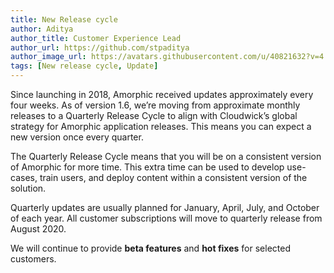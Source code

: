 ```yaml
---
title: New Release cycle
author: Aditya
author_title: Customer Experience Lead
author_url: https://github.com/stpaditya
author_image_url: https://avatars.githubusercontent.com/u/40821632?v=4
tags: [New release cycle, Update]
---
```


Since launching in 2018, Amorphic received updates approximately every four weeks. As of version 1.6, we’re moving from approximate monthly releases to a Quarterly Release Cycle to align with Cloudwick’s global strategy for Amorphic application releases. This means you can expect a new version once every quarter.

<!-- truncate -->
The Quarterly Release Cycle means that you will be on a consistent version of Amorphic for more time. This extra time can be used to develop use-cases, train users, and deploy content within a consistent version of the solution.

Quarterly updates are usually planned for January, April, July, and October of each year. All customer subscriptions will move to quarterly release from August 2020.

We will continue to provide **beta features** and **hot fixes** for selected customers.